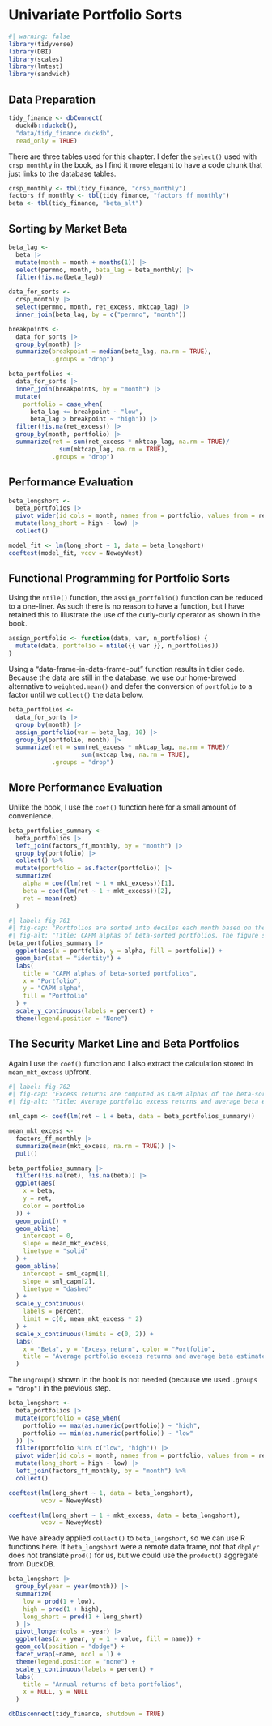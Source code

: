 # Univariate Portfolio Sorts

```r
#| warning: false
library(tidyverse)
library(DBI)
library(scales)
library(lmtest)
library(sandwich)
```
## Data Preparation

```r
tidy_finance <- dbConnect(
  duckdb::duckdb(),
  "data/tidy_finance.duckdb",
  read_only = TRUE)
```

There are three tables used for this chapter.
I defer the `select()` used with `crsp_monthly` in the book, as I find it more elegant to have a code chunk that just links to the database tables.

```r
crsp_monthly <- tbl(tidy_finance, "crsp_monthly") 
factors_ff_monthly <- tbl(tidy_finance, "factors_ff_monthly")
beta <- tbl(tidy_finance, "beta_alt")
```
## Sorting by Market Beta

```r
beta_lag <- 
  beta |>
  mutate(month = month + months(1)) |>
  select(permno, month, beta_lag = beta_monthly) |>
  filter(!is.na(beta_lag))

data_for_sorts <- 
  crsp_monthly |>
  select(permno, month, ret_excess, mktcap_lag) |>
  inner_join(beta_lag, by = c("permno", "month"))
```

```r
breakpoints <-
  data_for_sorts |>
  group_by(month) |>
  summarize(breakpoint = median(beta_lag, na.rm = TRUE),
            .groups = "drop")

beta_portfolios <- 
  data_for_sorts |>
  inner_join(breakpoints, by = "month") |>
  mutate(
    portfolio = case_when(
      beta_lag <= breakpoint ~ "low",
      beta_lag > breakpoint ~ "high")) |>
  filter(!is.na(ret_excess)) |>
  group_by(month, portfolio) |>
  summarize(ret = sum(ret_excess * mktcap_lag, na.rm = TRUE)/
              sum(mktcap_lag, na.rm = TRUE), 
            .groups = "drop")
```

## Performance Evaluation

```r
beta_longshort <- 
  beta_portfolios |>
  pivot_wider(id_cols = month, names_from = portfolio, values_from = ret) |>
  mutate(long_short = high - low) |>
  collect()
```

```r
model_fit <- lm(long_short ~ 1, data = beta_longshort)
coeftest(model_fit, vcov = NeweyWest)
```
## Functional Programming for Portfolio Sorts

Using the `ntile()` function, the `assign_portfolio()` function can be reduced to a one-liner.
As such there is no reason to have a function, but I have retained this to illustrate the use of the curly-curly operator as shown in the book.

```r
assign_portfolio <- function(data, var, n_portfolios) {
  mutate(data, portfolio = ntile({{ var }}, n_portfolios))
}
```

Using a "data-frame-in-data-frame-out" function results in tidier code.
Because the data are still in the database, we use our home-brewed alternative to `weighted.mean()` and defer the conversion of `portfolio` to a factor until we `collect()` the data below.

```r
beta_portfolios <- 
  data_for_sorts |>
  group_by(month) |>
  assign_portfolio(var = beta_lag, 10) |>
  group_by(portfolio, month) |>
  summarize(ret = sum(ret_excess * mktcap_lag, na.rm = TRUE)/
                    sum(mktcap_lag, na.rm = TRUE), 
            .groups = "drop")
```


## More Performance Evaluation

Unlike the book, I use the `coef()` function here for a small amount of convenience.

```r
beta_portfolios_summary <- 
  beta_portfolios |>
  left_join(factors_ff_monthly, by = "month") |>
  group_by(portfolio) |>
  collect() %>%
  mutate(portfolio = as.factor(portfolio)) |>
  summarize(
    alpha = coef(lm(ret ~ 1 + mkt_excess))[1],
    beta = coef(lm(ret ~ 1 + mkt_excess))[2],
    ret = mean(ret)
  )
```

```r
#| label: fig-701
#| fig-cap: "Portfolios are sorted into deciles each month based on their estimated CAPM beta. The bar charts indicate the CAPM alpha of the resulting portfolio returns during the entire CRSP period." 
#| fig-alt: "Title: CAPM alphas of beta-sorted portfolios. The figure shows bar charts of alphas of beta-sorted portfolios with the decile portfolio on the horizontal axis and the corresponding CAPM alpha on the vertical axis. Alphas for low beta portfolios are positive, while high beta portfolios show negative alphas."
beta_portfolios_summary |>
  ggplot(aes(x = portfolio, y = alpha, fill = portfolio)) +
  geom_bar(stat = "identity") +
  labs(
    title = "CAPM alphas of beta-sorted portfolios",
    x = "Portfolio",
    y = "CAPM alpha",
    fill = "Portfolio"
  ) +
  scale_y_continuous(labels = percent) +
  theme(legend.position = "None")
```

## The Security Market Line and Beta Portfolios

Again I use the `coef()` function and I also extract the calculation stored in `mean_mkt_excess` upfront.

```r
#| label: fig-702
#| fig-cap: "Excess returns are computed as CAPM alphas of the beta-sorted portfolios. The horizontal axis indicates the CAPM beta of the resulting beta-sorted portfolio return time series. The dashed line indicates the slope coefficient of a linear regression of excess returns on portfolio betas."
#| fig-alt: "Title: Average portfolio excess returns and average beta estimates. The figure shows a scatter plot of the average excess returns per beta portfolio with average beta estimates per portfolio on the horizontal axis and average excess returns on the vertical axis. An increasing solid line indicates the security market line. A dashed increasing line with lower slope than the security market line indicates that the CAPM prediction is not valid for CRSP data."

sml_capm <- coef(lm(ret ~ 1 + beta, data = beta_portfolios_summary))

mean_mkt_excess <- 
  factors_ff_monthly |>
  summarize(mean(mkt_excess, na.rm = TRUE)) |>
  pull()

beta_portfolios_summary |>
  filter(!is.na(ret), !is.na(beta)) |>
  ggplot(aes(
    x = beta, 
    y = ret, 
    color = portfolio
  )) +
  geom_point() +
  geom_abline(
    intercept = 0,
    slope = mean_mkt_excess,
    linetype = "solid"
  ) +
  geom_abline(
    intercept = sml_capm[1],
    slope = sml_capm[2],
    linetype = "dashed"
  ) +
  scale_y_continuous(
    labels = percent,
    limit = c(0, mean_mkt_excess * 2)
  ) +
  scale_x_continuous(limits = c(0, 2)) +
  labs(
    x = "Beta", y = "Excess return", color = "Portfolio",
    title = "Average portfolio excess returns and average beta estimates"
  )
```
The `ungroup()` shown in the book is not needed (because we used `.groups = "drop")` in the previous step.

```r
beta_longshort <- 
  beta_portfolios |>
  mutate(portfolio = case_when(
    portfolio == max(as.numeric(portfolio)) ~ "high",
    portfolio == min(as.numeric(portfolio)) ~ "low"
  )) |>
  filter(portfolio %in% c("low", "high")) |>
  pivot_wider(id_cols = month, names_from = portfolio, values_from = ret) |>
  mutate(long_short = high - low) |>
  left_join(factors_ff_monthly, by = "month") %>%
  collect()
```

```r
coeftest(lm(long_short ~ 1, data = beta_longshort),
         vcov = NeweyWest)
```
```r
coeftest(lm(long_short ~ 1 + mkt_excess, data = beta_longshort),
         vcov = NeweyWest)
```

We have already applied `collect()` to `beta_longshort`, so we can use R functions here.
If `beta_longshort` were a remote data frame, not that `dbplyr` does not translate `prod()` for us, but we could use the `product()` aggregate from DuckDB.

```r
beta_longshort |>
  group_by(year = year(month)) |>
  summarize(
    low = prod(1 + low),
    high = prod(1 + high),
    long_short = prod(1 + long_short)
  ) |>
  pivot_longer(cols = -year) |>
  ggplot(aes(x = year, y = 1 - value, fill = name)) +
  geom_col(position = "dodge") +
  facet_wrap(~name, ncol = 1) +
  theme(legend.position = "none") +
  scale_y_continuous(labels = percent) +
  labs(
    title = "Annual returns of beta portfolios",
    x = NULL, y = NULL
  )
```


```r
dbDisconnect(tidy_finance, shutdown = TRUE)
```